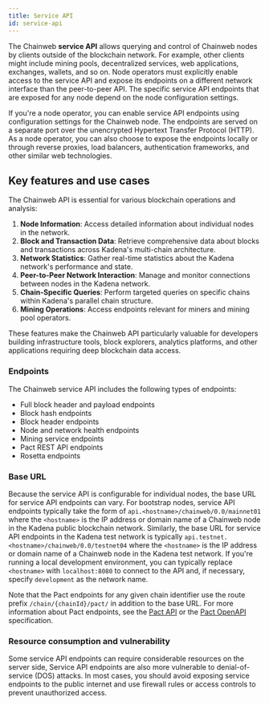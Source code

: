 ```yaml
---
title: Service API
id: service-api
---
```


The Chainweb **service API** allows querying and control of Chainweb nodes by clients outside of the blockchain network.
For example, other clients might include mining pools, decentralized services, web applications, exchanges, wallets, and so on.
Node operators must explicitly enable access to the service API and expose its endpoints on a different network interface than the peer-to-peer API.
The specific service API endpoints that are exposed for any node depend on the node configuration settings.

If you're a node operator, you can enable service API endpoints using configuration settings for the Chainweb node. 
The endpoints are served on a separate port over the unencrypted Hypertext Transfer Protocol (HTTP). 
As a node operator, you can also choose to expose the endpoints locally or through reverse proxies, load balancers, authentication frameworks, and other similar web technologies.

## Key features and use cases

The Chainweb API is essential for various blockchain operations and analysis:

1. **Node Information**: Access detailed information about individual nodes in the network.
2. **Block and Transaction Data**: Retrieve comprehensive data about blocks and transactions across Kadena's multi-chain architecture.
3. **Network Statistics**: Gather real-time statistics about the Kadena network's performance and state.
4. **Peer-to-Peer Network Interaction**: Manage and monitor connections between nodes in the Kadena network.
5. **Chain-Specific Queries**: Perform targeted queries on specific chains within Kadena's parallel chain structure.
6. **Mining Operations**: Access endpoints relevant for miners and mining pool operators.

These features make the Chainweb API particularly valuable for developers building infrastructure tools, block explorers, analytics platforms, and other applications requiring deep blockchain data access.

### Endpoints

The Chainweb service API includes the following types of endpoints:

- Full block header and payload endpoints
- Block hash endpoints
- Block header endpoints
- Node and network health endpoints
- Mining service endpoints
- Pact REST API endpoints
- Rosetta endpoints

### Base URL

Because the service API is configurable for individual nodes, the base URL for service API endpoints can vary.
For bootstrap nodes, service API endpoints typically take the form of `api.<hostname>/chainweb/0.0/mainnet01` where the `<hostname>` is the IP address or domain name of a Chainweb node in the Kadena public blockchain network. 
Similarly, the base URL for service API endpoints in the Kadena test network is typically `api.testnet.<hostname>/chainweb/0.0/testnet04` where the `<hostname>` is the IP address or domain name of a Chainweb node in the Kadena test network.
If you're running a local development environment, you can typically replace `<hostname>` with `localhost:8080` to connect to the API and, if necessary, specify `development` as the network name.

Note that the Pact endpoints for any given chain identifier use the route prefix `/chain/{chainId}/pact/` in addition to the base URL.
For more information about Pact endpoints, see the [Pact API](/api/pact-api) or the [Pact OpenAPI](https://api.chainweb.com/openapi/pact.html) specification.

### Resource consumption and vulnerability

Some service API endpoints can require considerable resources on the server side,
Service API endpoints are also more vulnerable to denial-of-service (DOS) attacks.
In most cases, you should avoid exposing service endpoints to the public internet and use firewall rules or access controls to prevent unauthorized access. 
